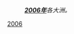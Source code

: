 {{Portal|歷史}}
:'''''[[2006年|2006年]]'''各大洲。''
{{Year by category
| m = 2
| c = 0
| d = 0
| y = 6
| cat = 各大洲
| sortkey = continent
| in = 
| parent = 依大洲劃分的21世紀各年
}}

[[Category:2000年代各大洲|2006]]